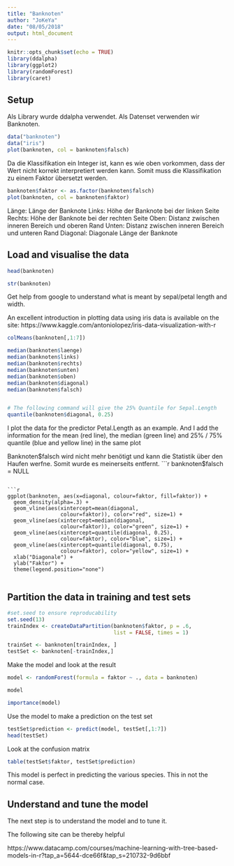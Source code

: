 ```yaml
---
title: "Banknoten"
author: "JoKeYa"
date: "08/05/2018"
output: html_document
---
```


```r
knitr::opts_chunk$set(echo = TRUE)
library(ddalpha)
library(ggplot2)
library(randomForest)
library(caret)
```


## Setup
Als Library wurde ddalpha verwendet.
Als Datenset verwenden wir Banknoten.
```r
data("banknoten")
data("iris")
plot(banknoten, col = banknoten$falsch)
```

Da die Klassifikation ein Integer ist, kann es wie oben vorkommen, dass der Wert nicht korrekt interpretiert werden kann.
Somit muss die Klassifikation zu einem Faktor übersetzt werden.
```r
banknoten$faktor <- as.factor(banknoten$falsch)
plot(banknoten, col = banknoten$faktor)
```
Länge: Länge der Banknote
Links: Höhe der Banknote bei der linken Seite
Rechts: Höhe der Banknote bei der rechten Seite
Oben: Distanz zwischen inneren Bereich und oberen Rand
Unten: Distanz zwischen inneren Bereich und unteren Rand
Diagonal: Diagonale Länge der Banknote

## Load and visualise the data 


```r
head(banknoten)

str(banknoten)

```

Get help from google to understand what is meant by sepal/petal length and width. 

An excellent introduction in plotting data using iris data 
is available on the site: 
https://www.kaggle.com/antoniolopez/iris-data-visualization-with-r

```r

colMeans(banknoten[,1:7])

median(banknoten$laenge)
median(banknoten$links)
median(banknoten$rechts)
median(banknoten$unten)
median(banknoten$oben)
median(banknoten$diagonal)
median(banknoten$falsch)


# The following command will give the 25% Quantile for Sepal.Length
quantile(banknoten$diagonal, 0.25)

```

I plot the data for the predictor Petal.Length as an example.
And I add the information for the mean (red line), the median (green line) and 25% / 75% quantile (blue and yellow line) in the same plot


Banknoten$falsch wird nicht mehr benötigt und kann die Statistik über den Haufen werfne.
Somit wurde es meinerseits entfernt.
```r
banknoten$falsch = NULL

```

```r

ggplot(banknoten, aes(x=diagonal, colour=faktor, fill=faktor)) +
  geom_density(alpha=.3) +
  geom_vline(aes(xintercept=mean(diagonal,
                 colour=faktor)), color="red", size=1) +
  geom_vline(aes(xintercept=median(diagonal,
                 colour=faktor)), color="green", size=1) +
  geom_vline(aes(xintercept=quantile(diagonal, 0.25),
                 colour=faktor), color="blue", size=1) +
  geom_vline(aes(xintercept=quantile(diagonal, 0.75),
                 colour=faktor), color="yellow", size=1) +
  xlab("Diagonale") +  
  ylab("Faktor") +
  theme(legend.position="none")
  
```


## Partition the data in training and test sets


```r
#set.seed to ensure reproducability
set.seed(13) 
trainIndex <- createDataPartition(banknoten$faktor, p = .6, 
                                  list = FALSE, times = 1)

trainSet <- banknoten[trainIndex, ]
testSet <- banknoten[-trainIndex,]
```

Make the model and look at the result
```r


model <- randomForest(formula = faktor ~ ., data = banknoten)

model

importance(model)
```

Use the model to make a prediction on the test set 
```r
testSet$prediction <- predict(model, testSet[,1:7])
head(testSet)

```

Look at the confusion matrix
```r

table(testSet$faktor, testSet$prediction)

```
This model is perfect in predicting the various species. This in not the normal case. 

## Understand and tune the model

The next step is to understand the model and to tune it. 

The following site can be thereby helpful

https://www.datacamp.com/courses/machine-learning-with-tree-based-models-in-r?tap_a=5644-dce66f&tap_s=210732-9d6bbf


